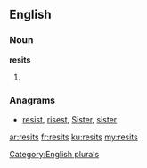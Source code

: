 ==English==

===Noun===
'''resits'''

# {{plural of|[[resit]]}}

===Anagrams===
* [[resist#English|resist]], [[risest#English|risest]], [[Sister#English|Sister]], [[sister#English|sister]]

[[Category:English plurals]]

[[ar:resits]]
[[fr:resits]]
[[ku:resits]]
[[my:resits]]